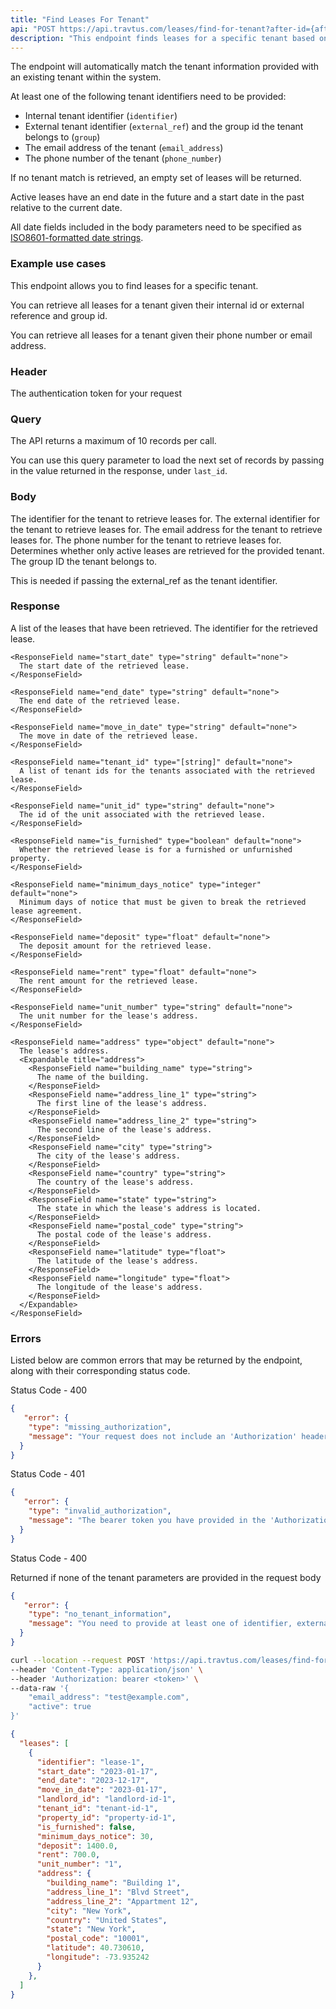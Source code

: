 ```yaml
---
title: "Find Leases For Tenant"
api: "POST https://api.travtus.com/leases/find-for-tenant?after-id={after-id}/"
description: "This endpoint finds leases for a specific tenant based on provided parameters."
---
```


The endpoint will automatically match the tenant information provided with an existing tenant within the system.

At least one of the following tenant identifiers need to be provided:
- Internal tenant identifier (`identifier`)
- External tenant identifier (`external_ref`) and the group id the tenant belongs to (`group`)
- The email address of the tenant (`email_address`)
- The phone number of the tenant (`phone_number`)

If no tenant match is retrieved, an empty set of leases will be returned.

Active leases have an end date in the future and a start date in the past relative to the current date.

All date fields included in the body parameters need to be specified as [ISO8601-formatted date strings](https://en.wikipedia.org/wiki/ISO_8601).

### Example use cases
This endpoint allows you to find leases for a specific tenant.

You can retrieve all leases for a tenant given their internal id or external reference and group id.

You can retrieve all leases for a tenant given their phone number or email address.

### Header

<ParamField header="Authorization" type="string" default="none" required>
  The authentication token for your request
</ParamField>

### Query

<ParamField query="after-id" type="string" default="1">
  The API returns a maximum of 10 records per call.
  
  You can use this query parameter to load the next set of records by passing in the value returned in the response, under `last_id`.
</ParamField>

### Body

<ParamField body="identifier" type="string" default="none">
  The identifier for the tenant to retrieve leases for.
</ParamField>

<ParamField body="external_ref" type="string" default="none">
  The external identifier for the tenant to retrieve leases for.
</ParamField>

<ParamField body="email_address" type="string" default="none">
  The email address for the tenant to retrieve leases for.
</ParamField>

<ParamField body="phone_number" type="string" default="none">
  The phone number for the tenant to retrieve leases for.
</ParamField>

<ParamField body="active" type="boolean" default="false">
  Determines whether only active leases are retrieved for the provided tenant.
</ParamField>

<ParamField body="group" type="string" default="none">
  The group ID the tenant belongs to.

  This is needed if passing the external_ref as the tenant identifier.
</ParamField>

### Response

<ResponseField name="leases" type="string">
  A list of the leases that have been retrieved.
  <Expandable title="leases">
    <ResponseField name="identifier" type="string" default="none">
      The identifier for the retrieved lease.
    </ResponseField>

    <ResponseField name="start_date" type="string" default="none">
      The start date of the retrieved lease.
    </ResponseField>

    <ResponseField name="end_date" type="string" default="none">
      The end date of the retrieved lease.
    </ResponseField>

    <ResponseField name="move_in_date" type="string" default="none">
      The move in date of the retrieved lease.
    </ResponseField>

    <ResponseField name="tenant_id" type="[string]" default="none">
      A list of tenant ids for the tenants associated with the retrieved lease.
    </ResponseField>

    <ResponseField name="unit_id" type="string" default="none">
      The id of the unit associated with the retrieved lease.
    </ResponseField>

    <ResponseField name="is_furnished" type="boolean" default="none">
      Whether the retrieved lease is for a furnished or unfurnished property.
    </ResponseField>

    <ResponseField name="minimum_days_notice" type="integer" default="none">
      Minimum days of notice that must be given to break the retrieved lease agreement.
    </ResponseField>

    <ResponseField name="deposit" type="float" default="none">
      The deposit amount for the retrieved lease.
    </ResponseField>

    <ResponseField name="rent" type="float" default="none">
      The rent amount for the retrieved lease.
    </ResponseField>

    <ResponseField name="unit_number" type="string" default="none">
      The unit number for the lease's address.
    </ResponseField>

    <ResponseField name="address" type="object" default="none">
      The lease's address.
      <Expandable title="address">
        <ResponseField name="building_name" type="string">
          The name of the building.
        </ResponseField>
        <ResponseField name="address_line_1" type="string">
          The first line of the lease's address.
        </ResponseField>
        <ResponseField name="address_line_2" type="string">
          The second line of the lease's address.
        </ResponseField>
        <ResponseField name="city" type="string">
          The city of the lease's address.
        </ResponseField>
        <ResponseField name="country" type="string">
          The country of the lease's address.
        </ResponseField>
        <ResponseField name="state" type="string">
          The state in which the lease's address is located.
        </ResponseField>
        <ResponseField name="postal_code" type="string">
          The postal code of the lease's address.
        </ResponseField>
        <ResponseField name="latitude" type="float">
          The latitude of the lease's address.
        </ResponseField>
        <ResponseField name="longitude" type="float">
          The longitude of the lease's address.
        </ResponseField>
      </Expandable>
    </ResponseField>
  </Expandable>
</ResponseField>

### Errors

Listed below are common errors that may be returned by the endpoint, along with their corresponding status code.

Status Code - 400
```json Missing Authorization header
{
   "error": {
    "type": "missing_authorization",
    "message": "Your request does not include an 'Authorization' header with a bearer token for your account."
  }
}
```

Status Code - 401
```json Invalid/Expired Authorization header bearer token value
{
   "error": {
    "type": "invalid_authorization",
    "message": "The bearer token you have provided in the 'Authorization' header is invalid."
  }
}
```

Status Code - 400

Returned if none of the tenant parameters are provided in the request body
```json No tenant information
{
   "error": {
    "type": "no_tenant_information",
    "message": "You need to provide at least one of identifier, external_ref AND group, email_address, or phone_number in the request body."
  }
}
```

<RequestExample>

```bash Request
curl --location --request POST 'https://api.travtus.com/leases/find-for-tenant/' \
--header 'Content-Type: application/json' \
--header 'Authorization: bearer <token>' \
--data-raw '{
    "email_address": "test@example.com",
    "active": true
}'
```

</RequestExample>

<ResponseExample>

```json Response
{
  "leases": [
    {
      "identifier": "lease-1",
      "start_date": "2023-01-17",
      "end_date": "2023-12-17",
      "move_in_date": "2023-01-17",
      "landlord_id": "landlord-id-1",
      "tenant_id": "tenant-id-1",
      "property_id": "property-id-1",
      "is_furnished": false,
      "minimum_days_notice": 30,
      "deposit": 1400.0,
      "rent": 700.0,
      "unit_number": "1",
      "address": {
        "building_name": "Building 1",
        "address_line_1": "Blvd Street",
        "address_line_2": "Appartment 12",
        "city": "New York",
        "country": "United States",
        "state": "New York",
        "postal_code": "10001",
        "latitude": 40.730610,
        "longitude": -73.935242
      }
    },
  ]
}
```

</ResponseExample>
